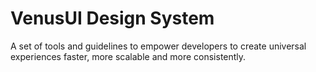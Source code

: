 
<Meta title="Home" />

# VenusUI Design System

A set of tools and guidelines to empower developers to create universal experiences faster, more scalable and more consistently.
